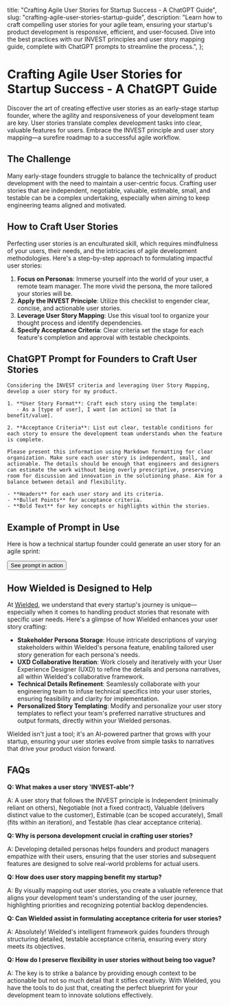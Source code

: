
  title: "Crafting Agile User Stories for Startup Success - A ChatGPT Guide",
  slug: "crafting-agile-user-stories-startup-guide",
  description: "Learn how to craft compelling user stories for your agile team, ensuring your startup's product development is responsive, efficient, and user-focused. Dive into the best practices with our INVEST principles and user story mapping guide, complete with ChatGPT prompts to streamline the process.",
};

# Crafting Agile User Stories for Startup Success - A ChatGPT Guide

Discover the art of creating effective user stories as an early-stage startup founder, where the agility and responsiveness of your development team are key. User stories translate complex development tasks into clear, valuable features for users. Embrace the INVEST principle and user story mapping—a surefire roadmap to a successful agile workflow.

## The Challenge

Many early-stage founders struggle to balance the technicality of product development with the need to maintain a user-centric focus. Crafting user stories that are independent, negotiable, valuable, estimable, small, and testable can be a complex undertaking, especially when aiming to keep engineering teams aligned and motivated.

## How to Craft User Stories

Perfecting user stories is an enculturated skill, which requires mindfulness of your users, their needs, and the intricacies of agile development methodologies. Here's a step-by-step approach to formulating impactful user stories:

1. **Focus on Personas**: Immerse yourself into the world of your user, a remote team manager. The more vivid the persona, the more tailored your stories will be.
2. **Apply the INVEST Principle**: Utilize this checklist to engender clear, concise, and actionable user stories.
3. **Leverage User Story Mapping**: Use this visual tool to organize your thought process and identify dependencies.
4. **Specify Acceptance Criteria**: Clear criteria set the stage for each feature's completion and approval with testable checkpoints.
   
## ChatGPT Prompt for Founders to Craft User Stories

```
Considering the INVEST criteria and leveraging User Story Mapping, develop a user story for my product.

1. **User Story Format**: Craft each story using the template:
   - As a [type of user], I want [an action] so that [a benefit/value].

2. **Acceptance Criteria**: List out clear, testable conditions for each story to ensure the development team understands when the feature is complete.

Please present this information using Markdown formatting for clear organization. Make sure each user story is independent, small, and actionable. The details should be enough that engineers and designers can estimate the work without being overly prescriptive, preserving room for discussion and innovation in the solutioning phase. Aim for a balance between detail and flexibility.

- **Headers** for each user story and its criteria.
- **Bullet Points** for acceptance criteria.
- **Bold Text** for key concepts or highlights within the stories.
```

## Example of Prompt in Use

Here is how a technical startup founder could generate an user story for an agile sprint:

<a href="https://wielded.com/share/2b995ba4-1945-4d9a-ba74-5461eb28b5e4" target="_blank">
  <Button className="w-full">See prompt in action</Button>
</a>

## How Wielded is Designed to Help

At [Wielded](https://wielded.com/), we understand that every startup's journey is unique—especially when it comes to handling product stories that resonate with specific user needs. Here's a glimpse of how Wielded enhances your user story crafting:

- **Stakeholder Persona Storage**: House intricate descriptions of varying stakeholders within Wielded's persona feature, enabling tailored user story generation for each persona's needs.
- **UXD Collaborative Iteration**: Work closely and iteratively with your User Experience Designer (UXD) to refine the details and persona narratives, all within Wielded's collaborative framework.
- **Technical Details Refinement**: Seamlessly collaborate with your engineering team to infuse technical specifics into your user stories, ensuring feasibility and clarity for implementation.
- **Personalized Story Templating**: Modify and personalize your user story templates to reflect your team's preferred narrative structures and output formats, directly within your Wielded personas.

Wielded isn't just a tool; it's an AI-powered partner that grows with your startup, ensuring your user stories evolve from simple tasks to narratives that drive your product vision forward.

## FAQs

**Q: What makes a user story 'INVEST-able'?**

A: A user story that follows the INVEST principle is Independent (minimally reliant on others), Negotiable (not a fixed contract), Valuable (delivers distinct value to the customer), Estimable (can be scoped accurately), Small (fits within an iteration), and Testable (has clear acceptance criteria).

**Q: Why is persona development crucial in crafting user stories?**

A: Developing detailed personas helps founders and product managers empathize with their users, ensuring that the user stories and subsequent features are designed to solve real-world problems for actual users.

**Q: How does user story mapping benefit my startup?**

A: By visually mapping out user stories, you create a valuable reference that aligns your development team's understanding of the user journey, highlighting priorities and recognizing potential backlog dependencies.

**Q: Can Wielded assist in formulating acceptance criteria for user stories?**

A: Absolutely! Wielded's intelligent framework guides founders through structuring detailed, testable acceptance criteria, ensuring every story meets its objectives.

**Q: How do I preserve flexibility in user stories without being too vague?**

A: The key is to strike a balance by providing enough context to be actionable but not so much detail that it stifles creativity. With Wielded, you have the tools to do just that, creating the perfect blueprint for your development team to innovate solutions effectively.
